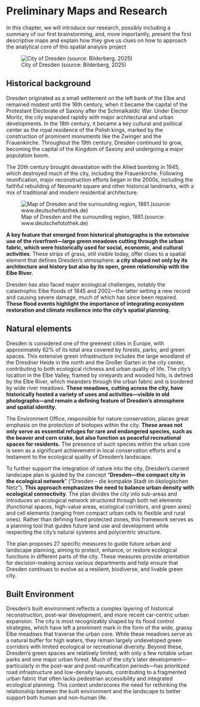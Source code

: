 # Preliminary Maps and Research

In this chapter, we will introduce our research, possibly including a summary of our first brainstorming, and, more importantly, present the first descriptive maps and explain how they give us clues on how to approach the analytical core of this spatial analysis project

![City of Dresden (source: Bilderberg, 2025)](../images/Dresden.jpg)

## Historical background

Dresden originated as a small settlement on the left bank of the Elbe and remained modest until the 16th century, when it became the capital of the Protestant Electorate of Saxony after the Schmalkaldic War. Under Elector Moritz, the city expanded rapidly with major architectural and urban developments. In the 18th century, it became a key cultural and political center as the royal residence of the Polish kings, marked by the construction of prominent monuments like the Zwinger and the Frauenkirche. Throughout the 19th century, Dresden continued to grow, becoming the capital of the Kingdom of Saxony and undergoing a major population boom.

The 20th century brought devastation with the Allied bombing in 1945, which destroyed much of the city, including the Frauenkirche. Following reunification, major reconstruction efforts began in the 2000s, including the faithful rebuilding of Neumarkt square and other historical landmarks, with a mix of traditional and modern residential architecture.

![Map of Dresden and the surrounding region, 1881.(source: www.deutschefotothek.de)](../images/Dresden%201881.jpg)

**A key feature that emerged from historical photographs is the extensive use of the riverfront—large green meadows cutting through the urban fabric, which were historically used for social, economic, and cultural activities**. These strips of grass, still visible today, offer clues to a spatial element that defines Dresden's atmosphere: **a city shaped not only by its architecture and history but also by its open, green relationship with the Elbe River.**

Dresden has also faced major ecological challenges, notably the catastrophic Elbe floods of 1845 and 2002—the latter setting a new record and causing severe damage, much of which has since been repaired. **These flood events highlight the importance of integrating ecosystem restoration and climate resilience into the city’s spatial planning.**

## Natural elements

Dresden is considered one of the greenest cities in Europe, with approximately 62% of its total area covered by forests, parks, and green spaces. This extensive green infrastructure includes the large woodland of the Dresdner Heide in the north and the Großer Garten in the city center, contributing to both ecological richness and urban quality of life. The city’s location in the Elbe Valley, framed by vineyards and wooded hills, is defined by the Elbe River, which meanders through the urban fabric and is bordered by wide river meadows. **These meadows, cutting across the city, have historically hosted a variety of uses and activities—visible in old photographs—and remain a defining feature of Dresden's atmosphere and spatial identity.**

The Environment Office, responsible for nature conservation, places great emphasis on the protection of biotopes within the city. **These areas not only serve as essential refuges for rare and endangered species, such as the beaver and corn crake, but also function as peaceful recreational spaces for residents.** The presence of such species within the urban core is seen as a significant achievement in local conservation efforts and a testament to the ecological quality of Dresden's landscape.

To further support the integration of nature into the city, Dresden’s current landscape plan is guided by the concept “**Dresden—the compact city in the ecological network**” (“Dresden – die kompakte Stadt im ökologischen Netz”). **This approach emphasizes the need to balance urban density with ecological connectivity**. The plan divides the city into sub-areas and introduces an ecological network structured through both net elements (functional spaces, high-value areas, ecological corridors, and green axes) and cell elements (ranging from compact urban cells to flexible and rural ones). Rather than defining fixed protected zones, this framework serves as a planning tool that guides future land use and development while respecting the city’s natural systems and polycentric structure.

The plan proposes 27 specific measures to guide future urban and landscape planning, aiming to protect, enhance, or restore ecological functions in different parts of the city. These measures provide orientation for decision-making across various departments and help ensure that Dresden continues to evolve as a resilient, biodiverse, and livable green city.

## Built Environment

Dresden’s built environment reflects a complex layering of historical reconstruction, post-war development, and more recent car-centric urban expansion. The city is most recognizably shaped by its flood control strategies, which have left a prominent mark in the form of the wide, grassy Elbe meadows that traverse the urban core. While these meadows serve as a natural buffer for high waters, they remain largely undeveloped green corridors with limited ecological or recreational diversity. Beyond these, Dresden’s green spaces are relatively limited, with only a few notable urban parks and one major urban forest. Much of the city’s later development—particularly in the post-war and post-reunification periods—has prioritized road infrastructure and low-density layouts, contributing to a fragmented urban fabric that often lacks pedestrian accessibility and integrated ecological planning. This context underscores the need for rethinking the relationship between the built environment and the landscape to better support both human and non-human life.

